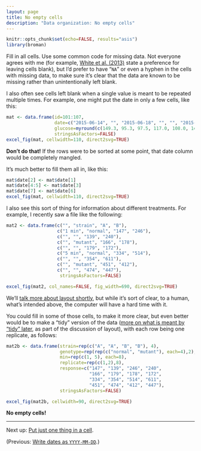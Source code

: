 ```yaml
---
layout: page
title: No empty cells
description: "Data organization: No empty cells"
---
```


```r
knitr::opts_chunk$set(echo=FALSE, results="asis")
library(broman)
```

Fill in all cells. Use some common code for missing data.
Not everyone agrees with me (for example,
[White et al. (2013)](https://doi.org/10.4033/iee.2013.6b.6.f)
state a preference for leaving cells blank), but I'd prefer to have
"`NA`" or even a hyphen in the cells with missing data, to make sure
it's clear that the data are known to be missing rather than
unintentionally left blank.

I also often see cells left blank when a single value is meant to be
repeated multiple times. For example, one might put the date in only a
few cells, like this:

```r
mat <- data.frame(id=101:107,
                  date=c("2015-06-14", "", "2015-06-18", "", "", "2015-06-20", ""),
                  glucose=myround(c(149.3, 95.3, 97.5, 117.0, 108.0, 149.0, 169.4), 1),
                  stringsAsFactors=FALSE)
excel_fig(mat, cellwidth=110, direct2svg=TRUE)
```

**Don't do that!** If the rows were to be sorted at some point, that
date column would be completely mangled.

It's much better to fill them all in, like this:

```r
mat$date[2] <- mat$date[1]
mat$date[4:5] <- mat$date[3]
mat$date[7] <- mat$date[6]
excel_fig(mat, cellwidth=110, direct2svg=TRUE)
```

I also see this sort of thing for information about different
treatments. For example, I recently saw a file like the following:

```r
mat2 <- data.frame(c("", "strain", "A", "B"),
                   c("1 min", "normal", "147", "246"),
                   c("", "", "139", "240"),
                   c("", "mutant", "166", "178"),
                   c("", "", "179", "172"),
                   c("5 min", "normal", "334", "514"),
                   c("", "", "354", "611"),
                   c("", "mutant", "451", "412"),
                   c("", "", "474", "447"),
                    stringsAsFactors=FALSE)

excel_fig(mat2, col_names=FALSE, fig_width=690, direct2svg=TRUE)
```

We'll [talk more about layout shortly](rectangle.html), but while it's sort
of clear, to a human, what's intended above, the computer will have a
hard time with it.

You could fill in some of those cells, to make it more clear, but even
better would be to make a "tidy" version of the data
([more on what is meant by "tidy" later](rectangle.html), as part of
the discussion of layout), with each row being one replicate, as follows:

```r
mat2b <- data.frame(strain=rep(c("A", "A", "B", "B"), 4),
                    genotype=rep(rep(c("normal", "mutant"), each=4),2),
                    min=rep(c(1, 5), each=8),
                    replicate=rep(c(1,2),8),
                    response=c("147", "139", "246", "240",
                               "166", "179", "178", "172",
                               "334", "354", "514", "611",
                               "451", "474", "412", "447"),
                    stringsAsFactors=FALSE)

excel_fig(mat2b, cellwidth=90, direct2svg=TRUE)
```

**No empty cells!**

---

Next up: [Put just one thing in a cell](one_thing_per_cell.html).

(Previous: [Write dates as `YYYY-MM-DD`](dates.html).)
